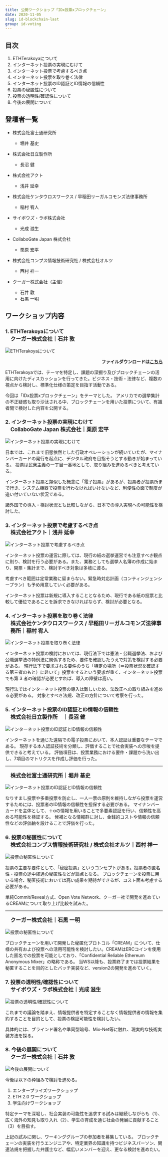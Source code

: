 ```yaml
---
title: 公開ワークショップ「IDx投票xブロックチェーン」
date: 2020-11-05
slug: id-blockchain-last
group: id-voting
---
```


## 目次

1. ETHTerakoyaについて
2. インターネット投票の実現にむけて
3. インターネット投票で考慮するべき点
4. インターネット投票を取り巻く法律
5. インターネット投票のID認証とID情報の信頼性
6. 投票の秘匿性について
7. 投票の透明性/確認性について
8. 今後の展開について

## 登壇者一覧

- 株式会社富士通研究所

  - 堀井 基史

- 株式会社日立製作所

  - 長沼 健

- 株式会社アクト

  - 浅井 延幸

- 株式会社ケンタウロスワークス / 早稲田リーガルコモンズ法律事務所

  - 稲村 宥人

- サイボウズ・ラボ株式会社

  - 光成 滋生

- CollaboGate Japan 株式会社

  - 栗原 宏平

- 株式会社コンプス情報技術研究社 / 株式会社オルツ

  - 西村 祥一

* クーガー株式会社（主催）

  - 石井 敦
  - 石黒 一明

## ワークショップ内容

### 1. ETHTerakoyaについて
<p style="margin-top: -1em;font-weight: bold;font-size: 1.2em;margin-left: 1em;">クーガー株式会社｜石井 敦</p>

![ETHTerakoyaについて](./images/section1.png)
<p style="text-align: right;font-weight:bold;">ファイルダウンロードは<a href="/pdf/1_terakoya-workshop-introduction.pdf">こちら</a></p>
ETHTerakoyaでは、テーマを特定し、課題の深掘り及びブロックチェーンの活用に向けたディスカッションを行ってきた。ビジネス・技術・法律など、複数の視点から検討し、標準化仕様の策定を目指す活動である。

今回は「IDx投票xブロックチェーン」をテーマとした。
アメリカでの選挙集計の不正疑惑も取り沙汰される中、ブロックチェーンを用いた投票について、有識者間で検討した内容を公開する。

### 2. インターネット投票の実現にむけて

<p style="margin-top: -1em;font-weight: bold;font-size: 1.2em;margin-left: 1em;">CollaboGate Japan 株式会社｜栗原 宏平</p>

![インターネット投票の実現にむけて](./images/section2.png)

日本では、これまで旧態依然とした行政オペレーションが続いていたが、マイナンバーカードの発行を起点に、デジタル政府を目指そうとする動きが始まっている。
投票は民衆主義の一丁目一番地として、取り組みを進めるべきと考えている。

インターネット投票と類似した概念に「電子投票」があるが、投票者が投票所まで行き、システム機器で投票を行わなければいけないなど、利便性の面で制度が追い付いていない状況である。

諸外国での導入・検討状況とも比較しながら、日本での導入実現への可能性を検討した。

### 3. インターネット投票で考慮するべき点

<p style="margin-top: -1em;font-weight: bold;font-size: 1.2em;margin-left: 1em;">株式会社アクト｜浅井 延幸</p>

![インターネット投票で考慮するべき点](./images/section3.png)

インターネット投票の運営に際しては、現行の紙の選挙運営でも注意すべき観点に則り、検討を行う必要がある。また、業務としても選挙人名簿の作成に始まり、開票・集計まで、検討すべき対象は多岐に渡る。

考慮すべき範囲は定常業務に留まらない。緊急時対応計画（コンティンジェンシープラン）も予め用意していく必要がある。

インターネット投票は新規に導入することとなるため、現行である紙の投票と比較して優位であることを訴求できなければならず、検討が必要となる。

### 4. インターネット投票を取り巻く法律

<p style="margin-top: -1em;font-weight: bold;font-size: 1.2em;margin-left: 1em;">株式会社ケンタウロスワークス / 早稲田リーガルコモンズ法律事務所｜稲村 宥人</p>

![インターネット投票を取り巻く法律](./images/section4.png)

インターネット投票の検討においては、現行法下では憲法・公職選挙法、および公職選挙法の特例法に関係するため、要件を確認したうえで対策を検討する必要がある。
現行法下で要求される要件のうち「特定の場所（＝投票状況を確認する第三者のもと）に赴いて」投票をするという要求が重く、インターネット投票でも第 3 者の確認が必要とすれば、導入の障壁は高い。

現行法ではインターネット投票の導入は難しいため、法改正への取り組みを進める必要がある。
対象とすべき法規、改正の方針について考察を行った。

### 5. インターネット投票のID認証とID情報の信頼性

<p style="margin-top: -1em;font-weight: bold;font-size: 1.2em;margin-left: 1em;">株式会社日立製作所　｜長沼 健</p>

![インターネット投票のID認証とID情報の信頼性](./images/section5.png)

インターネットを通じた遠隔での電子投票において、本人認証は重要なテーマである。
現存する本人認証技術を分類し、評価することで社会実装への示唆を提供できると考えている。
評価項目は、投票業務における要件・課題から洗い出し、7項目のマトリクスを作成し評価を行った。

---

<p style="font-weight: bold;font-size: 1.2em;margin-left: 1em;">株式会社富士通研究所｜堀井 基史</p>

![インターネット投票のID認証とID情報の信頼性](./images/section6.png)

なりすまし投票や多重投票を防止し、一人一票の原則を維持しながら投票を運営するためには、投票者のID情報の信頼性を担保する必要がある。
マイナンバーカードを主体として、＋αの情報を用いることで多要素認証を行い、信頼性を高める可能性を検証する。
候補となる情報群に対し、金銭的コストや情報の信頼性などの評価軸を設けることで評価を行った。

### 6. 投票の秘匿性について

<p style="margin-top: -1em;font-weight: bold;font-size: 1.2em;margin-left: 1em;">株式会社コンプス情報技術研究社 / 株式会社オルツ｜西村 祥一</p>

![投票の秘匿性について](./images/section7.png)

投票の主要な要件として、「秘密投票」というコンセプトがある。投票者の匿名性・投票の途中経過の秘匿性などが論点となる。
ブロックチェーンを投票に用いる場合、秘匿技術においては高い成果を期待ができるが、コスト面も考慮する必要がある。

単純Commit/Reveal方式、Open Vote Network、クーガー社で開発を進めているCREAMについて取り上げ比較を試みた。

---

<p style="font-weight: bold;font-size: 1.2em;margin-left: 1em;">クーガー株式会社｜石黒 一明</p>

![投票の秘匿性について](./images/section8.png)

ブロックチェーンを用いて開発した秘匿化プロトコル「CREAM」について、仕様の共有および投票への活用可能性を検討したい。CREAMはERCコインを使用した匿名での投票を可能としており、「Confidential Reliable Ethereum Anonymous Mixer」の略称である。
当WS以降も、投票終了までは投票結果を秘匿することを目的としたバッチ実装など、version2の開発を進めていく。

### 7. 投票の透明性/確認性について

<p style="margin-top: -1em;font-weight: bold;font-size: 1.2em;margin-left: 1em;">サイボウズ・ラボ株式会社｜光成 滋生</p>

![投票の透明性/確認性について](./images/section9.png)

これまでの議論を踏まえ、情報提供者を特定することなく情報提供者の情報を集約することを目的として、投票の検証可能性を検討したい。

具体的には、ブラインド署名や準同型暗号、Mix-Net等に触れ、現実的な技術実装方法を探る。

### 8. 今後の展開について

<p style="margin-top: -1em;font-weight: bold;font-size: 1.2em;margin-left: 1em;">クーガー株式会社｜石井 敦</p>

![今後の展開について](./images/section10.png)

今後は以下の枠組みで検討を進める。
1. エンタープライズワークショップ
2. ETH 2.0 ワークショップ
3. 学生向けワークショップ

特定テーマを深堀し、社会実装の可能性を追求する試みは継続しながらも（1）、広く海外の知見も取り入れ（2）、学生の育成を通じ社会の発展に貢献すること（3）を目指す。

上記の試みに関し、ワーキンググループの参加者を募集している。
ブロックチェーンの実装を行うエンジニアや、特定業界の知識を持つビジネスパーソン、関連法規を把握した弁護士など、幅広いメンバーを迎え、更なる検討を進めたい。

